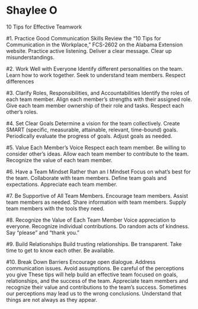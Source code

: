 
# Shaylee O {-}

10 Tips for Effective Teamwork

#1. Practice Good Communication Skills
Review the “10 Tips for Communication in the Workplace,” FCS-2602 on the Alabama Extension website.
Practice active listening.
Deliver a clear message.
Clear up misunderstandings.

#2. Work Well with Everyone
Identify different personalities on the team.
Learn how to work together.
Seek to understand team members.
Respect differences

#3. Clarify Roles, Responsibilities, and Accountabilities
Identify the roles of each team member.
Align each member’s strengths with their assigned role.
Give each team member ownership of their role and tasks.
Respect each other’s roles.

#4. Set Clear Goals
Determine a vision for the team collectively.
Create SMART (specific, measurable, attainable, relevant, time-bound) goals.
Periodically evaluate the progress of goals.
Adjust goals as needed.

#5. Value Each Member’s Voice
Respect each team member.
Be willing to consider other’s ideas.
Allow each team member to contribute to the team.
Recognize the value of each team member.

#6. Have a Team Mindset Rather than an I Mindset
Focus on what’s best for the team.
Collaborate with team members.
Define team goals and expectations.
Appreciate each team member.

#7. Be Supportive of All Team Members.
Encourage team members.
Assist team members as needed.
Share information with team members.
Supply team members with the tools they need.

#8. Recognize the Value of Each Team Member
Voice appreciation to everyone.
Recognize individual contributions.
Do random acts of kindness.
Say “please” and “thank you.”

#9. Build Relationships
Build trusting relationships.
Be transparent.
Take time to get to know each other.
Be available.

#10. Break Down Barriers
Encourage open dialogue.
Address communication issues.
Avoid assumptions.
Be careful of the perceptions you give
These tips will help build an effective team focused on goals, relationships, and the success of the team. Appreciate team members and recognize their value and contributions to the team’s success. Sometimes our perceptions may lead us to the wrong conclusions. Understand that things are not always as they appear.


